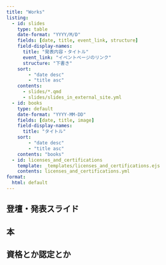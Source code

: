 ```yaml
---
title: "Works"
listing:
  - id: slides
    type: table
    date-format: "YYYY/M/D"
    fields: [date, title, event_link, structure]
    field-display-names: 
      title: "発表内容・タイトル"
      event_link: "イベントページのリンク"
      structure: "下書き"
    sort:
        - "date desc"
        - "title asc"
    contents:
      - slides/*.qmd
      - slides/slides_in_external_site.yml
  - id: books
    type: default
    date-format: "YYYY-MM-DD"
    fields: [date, title, image]
    field-display-names: 
      title: "タイトル"
    sort:
        - "date desc"
        - "title asc"
    contents: "books"
  - id: licenses_and_certifications
    template: _templates/licenses_and_certifications.ejs
    contents: licenses_and_certifications.yml
format:
  html: default
---
```


## 登壇・発表スライド

:::{#slides}
:::

## 本

:::{#books}
:::

## 資格とか認定とか

::: {#licenses_and_certifications}
:::
